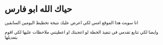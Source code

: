 # حياك الله ابو فارس

انا سويت هذا الموقع امس لكي اعرض عليك نتيجة تخطيط اليومين السابقين

وايضا لكي تتابع تقدمي في تنفيذ الخطة لو اعجبتك او اعطيتني ملاحظات عليها لكي اقوم بتعديلها






